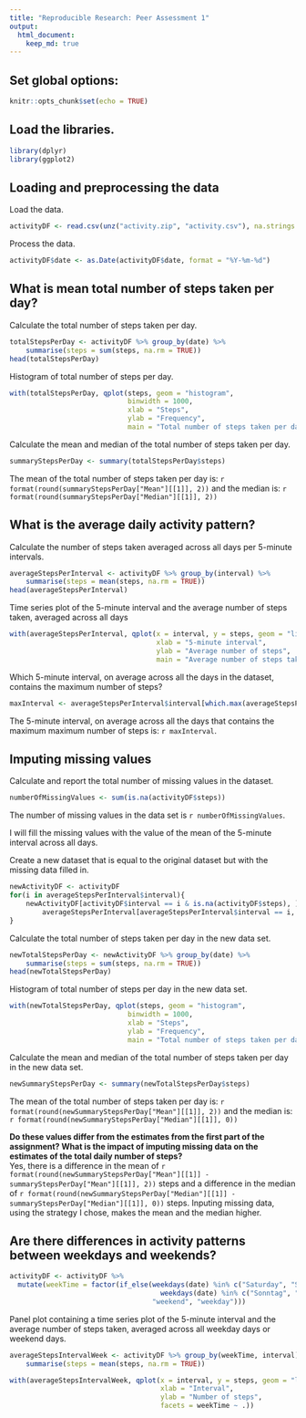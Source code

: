 ```yaml
---
title: "Reproducible Research: Peer Assessment 1"
output: 
  html_document:
    keep_md: true
---
```

## Set global options: 

```r
knitr::opts_chunk$set(echo = TRUE)
```

## Load the libraries.
```r
library(dplyr)
library(ggplot2)
```


## Loading and preprocessing the data

Load the data.

```r
activityDF <- read.csv(unz("activity.zip", "activity.csv"), na.strings = "NA")
```

Process the data.

```r
activityDF$date <- as.Date(activityDF$date, format = "%Y-%m-%d")
```

## What is mean total number of steps taken per day?

Calculate the total number of steps taken per day.

```r

totalStepsPerDay <- activityDF %>% group_by(date) %>% 
    summarise(steps = sum(steps, na.rm = TRUE))
head(totalStepsPerDay)
```

Histogram of total number of steps per day.

```r
with(totalStepsPerDay, qplot(steps, geom = "histogram",
                             binwidth = 1000,
                             xlab = "Steps",
                             ylab = "Frequency", 
                             main = "Total number of steps taken per day"))
```

Calculate the mean and median of the total number of steps taken per day.

```r
summaryStepsPerDay <- summary(totalStepsPerDay$steps)
```

The mean of the total number of steps taken per day is: 
`r format(round(summaryStepsPerDay["Mean"][[1]], 2))` and the median is:
`r format(round(summaryStepsPerDay["Median"][[1]], 2))`

## What is the average daily activity pattern?

Calculate the number of steps taken averaged across all days per 5-minute 
intervals.

```r
averageStepsPerInterval <- activityDF %>% group_by(interval) %>% 
    summarise(steps = mean(steps, na.rm = TRUE))
head(averageStepsPerInterval)
```

Time series plot of the 5-minute interval and the average number of steps taken, 
averaged across all days

```r
with(averageStepsPerInterval, qplot(x = interval, y = steps, geom = "line",
                                    xlab = "5-minute interval",
                                    ylab = "Average number of steps",
                                    main = "Average number of steps taken per 5-minute interval averaged across all days"))
```

Which 5-minute interval, on average across all the days in the dataset, contains 
the maximum number of steps?

```r
maxInterval <- averageStepsPerInterval$interval[which.max(averageStepsPerInterval$steps)]
```

The 5-minute interval, on average across all the days that contains the maximum 
maximum number of steps is: `r maxInterval`.

## Imputing missing values

Calculate and report the total number of missing values in the dataset.

```r
numberOfMissingValues <- sum(is.na(activityDF$steps))
```
The number of missing values in the data set is `r numberOfMissingValues`.  

I will fill the missing values with the value of the mean of the 5-minute
interval across all days.

Create a new dataset that is equal to the original dataset but with the missing 
data filled in.

```r
newActivityDF <- activityDF
for(i in averageStepsPerInterval$interval){
    newActivityDF[activityDF$interval == i & is.na(activityDF$steps), ]$steps <-
        averageStepsPerInterval[averageStepsPerInterval$interval == i, ]$steps
}
```

Calculate the total number of steps taken per day in the new data set.

```r
newTotalStepsPerDay <- newActivityDF %>% group_by(date) %>% 
    summarise(steps = sum(steps, na.rm = TRUE))
head(newTotalStepsPerDay)
```

Histogram of total number of steps per day in the new data set.

```r
with(newTotalStepsPerDay, qplot(steps, geom = "histogram",
                             binwidth = 1000,
                             xlab = "Steps",
                             ylab = "Frequency", 
                             main = "Total number of steps taken per day"))
```

Calculate the mean and median of the total number of steps taken per day in the
new data set.

```r
newSummaryStepsPerDay <- summary(newTotalStepsPerDay$steps)
```

The mean of the total number of steps taken per day is: 
`r format(round(newSummaryStepsPerDay["Mean"][[1]], 2))` and the median is:
`r format(round(newSummaryStepsPerDay["Median"][[1]], 0))`  

**Do these values differ from the estimates from the first part of the 
assignment? What is the impact of imputing missing data on the estimates of the 
total daily number of steps?**  
Yes, there is a difference in the mean of `r format(round(newSummaryStepsPerDay["Mean"][[1]] - summaryStepsPerDay["Mean"][[1]], 2))`
steps and a difference in the median of `r format(round(newSummaryStepsPerDay["Median"][[1]] - summaryStepsPerDay["Median"][[1]], 0))` 
steps.  Inputing missing data, using the strategy I chose, makes the mean and 
the median higher.

## Are there differences in activity patterns between weekdays and weekends?
```r
activityDF <- activityDF %>% 
  mutate(weekTime = factor(if_else(weekdays(date) %in% c("Saturday", "Sunday") |
                                     weekdays(date) %in% c("Sonntag", "Samstag"), # My locale is in german.
                                   "weekend", "weekday")))
```

Panel plot containing a time series plot of the 5-minute interval and the 
average number of steps taken, averaged across all weekday days or weekend days.

```r
averageStepsIntervalWeek <- activityDF %>% group_by(weekTime, interval) %>% 
    summarise(steps = mean(steps, na.rm = TRUE))

with(averageStepsIntervalWeek, qplot(x = interval, y = steps, geom = "line", 
                                     xlab = "Interval", 
                                     ylab = "Number of steps", 
                                     facets = weekTime ~ .))
```

